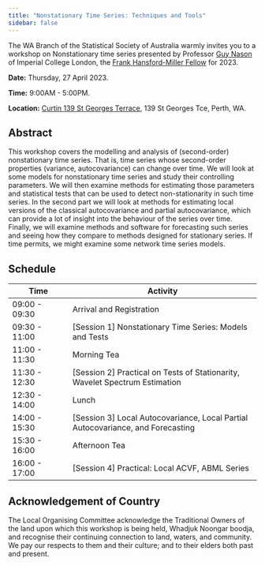 ```yaml
---
title: "Nonstationary Time Series: Techniques and Tools"
sidebar: false
---
```


The WA Branch of the Statistical Society of Australia warmly invites you to a workshop on Nonstationary time series presented by Professor [Guy Nason](https://www.imperial.ac.uk/people/g.nason) of Imperial College London, the [Frank Hansford-Miller Fellow](https://www.statsoc.org.au/Frank-Hansford-Miller-Fellowship) for 2023.

**Date:** Thursday, 27 April 2023.

**Time:** 9:00AM - 5:00PM.

**Location:** [Curtin 139 St Georges Terrace](venue.html), 139 St Georges Tce, Perth, WA.

## Abstract

This workshop covers the modelling and analysis of (second-order) nonstationary time series. That is, time series whose second-order properties (variance, autocovariance) can change over time. We will look at some models for nonstationary time series and study their controlling parameters. We will then examine methods for estimating those parameters and statistical tests that can be used to detect non-stationarity in such time series. In the second part we will look at methods for estimating local versions of the classical autocovariance and partial autocovariance, which can provide a lot of insight into the behaviour of the series over time. Finally, we will examine methods and software for forecasting such series and seeing how they compare to methods designed for stationary series. If time permits, we might examine some network time series models.


## Schedule

| Time          | Activity                                     |
|---------------|----------------------------------------------|
| 09:00 - 09:30 | Arrival and Registration |
| 09:30 - 11:00 |	[Session 1] Nonstationary Time Series: Models and Tests |
| 11:00 - 11:30 |	Morning Tea |
| 11:30 - 12:30 | [Session 2] Practical on Tests of Stationarity, Wavelet Spectrum Estimation |
| 12:30 - 14:00 | Lunch |
| 14:00 - 15:30 | [Session 3] Local Autocovariance, Local Partial Autocovariance, and Forecasting |
| 15:30 - 16:00 | Afternoon Tea |
| 16:00 - 17:00 | [Session 4] Practical: Local ACVF, ABML Series |


## Acknowledgement of Country

The Local Organising Committee acknowledge the Traditional Owners of the land upon which this workshop is being held, Whadjuk Noongar boodja, and recognise their continuing connection to land, waters, and community. We pay our respects to them and their culture; and to their elders both past and present.